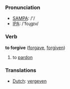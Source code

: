 === Pronunciation ===
*[[w:SAMPA|SAMPA]]: /'/
*[[w:IPA|IPA]]: /'foɻgɪv/

=== Verb ===

'''to forgive''' ([[forgave]], [[forgiven]])

# to [[pardon]]

=== Translations ===
*[[Dutch]]: [[vergeven]]